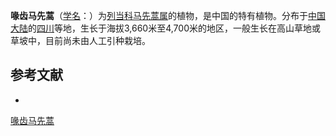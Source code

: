 {{Speciesbox
| name = 喙齿马先蒿
| status = 
| status_system = 
| image =
| genus = Pedicularis
| species = rhynchodonta
| authority = Bur. et Franch.
}}

'''喙齿马先蒿'''（[[学名|学名]]：{{lang|la|''Pedicularis rhynchodonta''}}）为[[列当科|列当科]][[马先蒿属|马先蒿属]]的植物，是中国的特有植物。分布于[[中国大陆|中国大陆]]的[[四川|四川]]等地，生长于海拔3,660米至4,700米的地区，一般生长在高山草地或草坡中，目前尚未由人工引种栽培。

== 参考文献 ==
<div class="references-small">
* {{cite web| url =http://www.bioinfo.cn/db05/KmzwSpecies.php?action=view&id=21455| title =喙齿马先蒿| work =《中国高等植物数据库全库》| publisher =中国科学院微生物研究所| author =昆明植物研究所| accessdate =2009-02-25}}{{dead link|date=2017年12月 |bot=InternetArchiveBot |fix-attempted=yes }}
</div>
{{Taxonbar|from=Q10923554}}

[[Category:马先蒿属|喙齿马先蒿]]


{{植物小作品}}